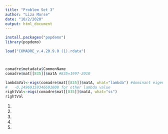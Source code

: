 ```yaml
---
title: "Problem Set 3"
author: "Liza Morse"
date: "10/2/2020"
output: html_document
---
```


```r
install.packages("popdemo")
library(popdemo)

load("COMADRE_v.4.20.9.0 (1).rdata")



comadre$metadata$CommonName
comadre$mat[[835]]$matA #835=1997-2010

lambdaVal<-eigs(comadre$mat[[835]]$matA, what="lambda") #dominant eigenvalue
#   -0.14969159346691008 for other lambda value
rightVal<-eigs(comadre$mat[[835]]$matA, what="ss")
rightVal
```
1)

2)

3) 

4)

5)
